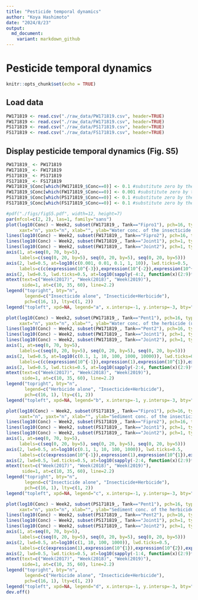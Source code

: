 ```yaml
---
title: "Pesticide temporal dynamics"
author: "Koya Hashimoto"
date: "2024/8/23"
output:
  md_document:
    variant: markdown_github
---
```


# Pesticide temporal dynamics

```r
knitr::opts_chunk$set(echo = TRUE)
```

## Load data

```r
PW171819 <- read.csv("./raw_data/PW171819.csv", header=TRUE)
FW171819 <- read.csv("./raw_data/FW171819.csv", header=TRUE)
PS171819 <- read.csv("./raw_data/PS171819.csv", header=TRUE)
FS171819 <- read.csv("./raw_data/FS171819.csv", header=TRUE)
```

## Display pesticide temporal dynamics (Fig. S5)

```r
PW171819_ <- PW171819
FW171819_ <- FW171819
PS171819_ <- PS171819
FS171819_ <- FS171819
PW171819_$Conc[which(PW171819_$Conc==0)] <- 0.1 #substitute zero by the lower limit finite value
FW171819_$Conc[which(FW171819_$Conc==0)] <- 0.001 #substitute zero by the lower limit finite value
PS171819_$Conc[which(PS171819_$Conc==0)] <- 0.1 #substitute zero by the lower limit finite value
FS171819_$Conc[which(FS171819_$Conc==0)] <- 0.1 #substitute zero by the lower limit finite value

#pdf("./figs/figS5.pdf", width=12, height=7)
par(mfcol=c(2, 2), las=1, family="sans")
plot(log10(Conc) ~ Week2, subset(FW171819_, Tank=="Fipro1"), pch=16, type="o", ylim=c(-3.2, 1.5), 
     xaxt="n", yaxt="n", xlab="", ylab="Water conc. of the insecticide (ug/L)")
lines(log10(Conc) ~ Week2, subset(FW171819_, Tank=="Fipro2"), pch=16, type="o")
lines(log10(Conc) ~ Week2, subset(FW171819_, Tank=="Joint1"), pch=1, type="o", lty=2)
lines(log10(Conc) ~ Week2, subset(FW171819_, Tank=="Joint2"), pch=1, type="o", lty=2)
axis(1, at=seq(0, 70, by=5), 
     labels=c(seq(0, 20, by=5), seq(0, 20, by=5), seq(0, 20, by=5)))
axis(2, lwd=0.5, at=log10(c(0.001, 0.01, 0.1, 1, 10)), lwd.ticks=0.5, 
     labels=c(c(expression(10^{-3}),expression(10^{-2}),expression(10^{-1}),expression(1),expression(10^{1}))))
axis(2, lwd=0.5, lwd.ticks=0.5, at=log10(sapply(-4:2, function(x)(2:9)*10^x)), labels=FALSE, tck=-0.02)
mtext(text=c("Week(2017)", "Week(2018)", "Week(2019)"), 
      side=1, at=c(10, 35, 60), line=2.2)
legend("topright", bty="n", 
       legend=c("Insecticide alone", "Insecticide+Herbicide"), 
       pch=c(16, 1), lty=c(1, 2))
legend("topleft", xpd=NA, legend="a", x.intersp=-1, y.intersp=-3, bty="n", text.font=2, cex=1.2)

plot(log10(Conc) ~ Week2, subset(PW171819_, Tank=="Pent1"), pch=16, type="o", ylim=c(-1.2, 4), 
     xaxt="n", yaxt="n", xlab="", ylab="Water conc. of the herbicide (ug/L)")
lines(log10(Conc) ~ Week2, subset(PW171819_, Tank=="Pent2"), pch=16, type="o")
lines(log10(Conc) ~ Week2, subset(PW171819_, Tank=="Joint1"), pch=1, type="o", lty=2)
lines(log10(Conc) ~ Week2, subset(PW171819_, Tank=="Joint2"), pch=1, type="o", lty=2)
axis(1, at=seq(0, 70, by=5), 
     labels=c(seq(0, 20, by=5), seq(0, 20, by=5), seq(0, 20, by=5)))
axis(2, lwd=0.5, at=log10(c(0.1, 1, 10, 100, 1000, 10000)), lwd.ticks=0.5, 
     labels=c(c(expression(10^{-1}),expression(1),expression(10^{1}),expression(10^{2}),expression(10^{3}),expression(10^{4}))))
axis(2, lwd=0.5, lwd.ticks=0.5, at=log10(sapply(-2:4, function(x)(2:9)*10^x)), labels=FALSE, tck=-0.02)
mtext(text=c("Week(2017)", "Week(2018)", "Week(2019)"), 
      side=1, at=c(10, 35, 60), line=2.2)
legend("topright", bty="n", 
       legend=c("Herbicide alone", "Insecticide+Herbicide"), 
       pch=c(16, 1), lty=c(1, 2))
legend("topleft", xpd=NA, legend="b", x.intersp=-1, y.intersp=-3, bty="n", text.font=2, cex=1.2)

plot(log10(Conc) ~ Week2, subset(FS171819_, Tank=="Fipro1"), pch=16, type="o", ylim=c(-1.2, 3.5), 
     xaxt="n", yaxt="n", xlab="", ylab="Sediment conc. of the insecticide (ug/L)")
lines(log10(Conc) ~ Week2, subset(FS171819_, Tank=="Fipro2"), pch=16, type="o")
lines(log10(Conc) ~ Week2, subset(FS171819_, Tank=="Joint1"), pch=1, type="o", lty=2)
lines(log10(Conc) ~ Week2, subset(FS171819_, Tank=="Joint2"), pch=1, type="o", lty=2)
axis(1, at=seq(0, 70, by=5), 
     labels=c(seq(0, 20, by=5), seq(0, 20, by=5), seq(0, 20, by=5)))
axis(2, lwd=0.5, at=log10(c(0.1, 1, 10, 100, 1000)), lwd.ticks=0.5, 
     labels=c(c(expression(10^{-1}),expression(1),expression(10^{1}),expression(10^{2}),expression(10^{3}))))
axis(2, lwd=0.5, lwd.ticks=0.5, at=log10(sapply(-2:4, function(x)(2:9)*10^x)), labels=FALSE, tck=-0.02)
mtext(text=c("Week(2017)", "Week(2018)", "Week(2019)"), 
      side=1, at=c(10, 35, 60), line=2.2)
legend("topright", bty="n", 
       legend=c("Insecticide alone", "Insecticide+Herbicide"), 
       pch=c(16, 1), lty=c(1, 2))
legend("topleft", xpd=NA, legend="c", x.intersp=-1, y.intersp=-3, bty="n", text.font=2, cex=1.2)

plot(log10(Conc) ~ Week2, subset(PS171819_, Tank=="Pent1"), pch=16, type="o", ylim=c(0, 3.5), 
     xaxt="n", yaxt="n", xlab="", ylab="Sediment conc. of the herbicide (ug/L)")
lines(log10(Conc) ~ Week2, subset(PS171819_, Tank=="Pent2"), pch=16, type="o")
lines(log10(Conc) ~ Week2, subset(PS171819_, Tank=="Joint1"), pch=1, type="o", lty=2)
lines(log10(Conc) ~ Week2, subset(PS171819_, Tank=="Joint2"), pch=1, type="o", lty=2)
axis(1, at=seq(0, 70, by=5), 
     labels=c(seq(0, 20, by=5), seq(0, 20, by=5), seq(0, 20, by=5)))
axis(2, lwd=0.5, at=log10(c(1, 10, 100, 1000)), lwd.ticks=0.5, 
     labels=c(c(expression(1),expression(10^{1}),expression(10^{2}),expression(10^{3}))))
axis(2, lwd=0.5, lwd.ticks=0.5, at=log10(sapply(-1:4, function(x)(2:9)*10^x)), labels=FALSE, tck=-0.02)
mtext(text=c("Week(2017)", "Week(2018)", "Week(2019)"), 
      side=1, at=c(10, 35, 60), line=2.2)
legend("topright", bty="n", 
       legend=c("Herbicide alone", "Insecticide+Herbicide"), 
       pch=c(16, 1), lty=c(1, 2))
legend("topleft", xpd=NA, legend="d", x.intersp=-1, y.intersp=-3, bty="n", text.font=2, cex=1.2)
dev.off()
```